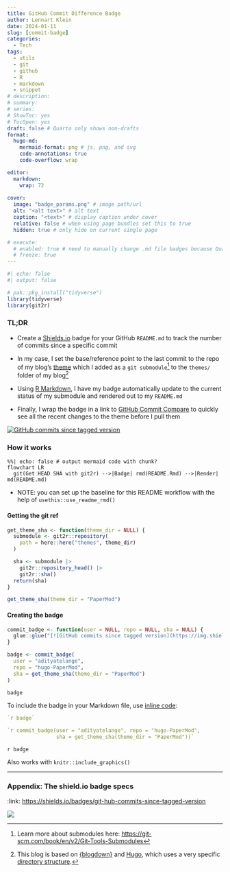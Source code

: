 ```yaml
---
title: GitHub Commit Difference Badge
author: Lennart Klein
date: 2024-01-11
slug: [commit-badge]
categories:
  - Tech
tags:
  - utils
  - git
  - github
  - R
  - markdown
  - snippet
# description: 
# summary: 
# series:
# ShowToc: yes
# TocOpen: yes
draft: false # Quarto only shows non-drafts
format:
  hugo-md:
    mermaid-format: png # js, png, and svg
    code-annotations: true
    code-overflow: wrap

editor: 
  markdown: 
    wrap: 72
    
cover: 
  image: "badge_params.png" # image path/url
  alt: "<alt text>" # alt text
  caption: "<text>" # display caption under cover
  relative: false # when using page bundles set this to true
  hidden: true # only hide on current single page

# execute: 
  # enabled: true # need to manually change .md file badges because Quarto fucks them up
  # freeze: true
---
```



```r
#| echo: false
#| output: false

# pak::pkg_install("tidyverse")
library(tidyverse)
library(git2r)
```

### TL;DR

-   Create a [Shields.io](https://shields.io/ "https://shields.io/")
    badge for your GitHub `README.md` to track the number of commits
    since a specific commit

-   In my case, I set the base/reference point to the last commit to the
    repo of my blog's
    [theme](https://github.com/adityatelange/hugo-PaperMod/tree/master "hugo-PaperMod")
    which I added as a `git submodule`[^1] to the `themes/` folder of my
    blog[^2]

-   Using [R
    Markdown](https://rmarkdown.rstudio.com/ "https://rmarkdown.rstudio.com/"),
    I have my badge automatically update to the current status of my
    submodule and rendered out to my `README.md`

-   Finally, I wrap the badge in a link to [GitHub Commit
    Compare](https://docs.github.com/en/pull-requests/committing-changes-to-your-project/viewing-and-comparing-commits/comparing-commits "https://docs.github.com/en/pull-requests/committing-changes-to-your-project/viewing-and-comparing-commits/comparing-commits")
    to quickly see all the recent changes to the theme before I pull
    them

[^1]: Learn more about submodules here:
    <https://git-scm.com/book/en/v2/Git-Tools-Submodules>

[^2]: This blog is based on
    [{blogdown}](https://github.com/rstudio/blogdown "https://github.com/rstudio/blogdown")
    and [Hugo](https://gohugo.io/ "https://gohugo.io/"), which uses a
    very specific [directory
    structure](https://gohugo.io/getting-started/directory-structure/#directories "https://gohugo.io/getting-started/directory-structure/#directories").

[![GitHub commits since tagged
version](https://img.shields.io/github/commits-since/adityatelange/hugo-PaperMod/71ce72b1bfb868b406c369c958f8682c63940e01?style=flat&logo=github&label=Commits%20since%20last%20theme%20submodule%20pull%20)](https://github.com/adityatelange/hugo-PaperMod/compare/71ce72b1bfb868b406c369c958f8682c63940e01...master)

### How it works

```mermaid
%%| echo: false # output mermaid code with chunk?
flowchart LR
  git(Get HEAD SHA with git2r) -->|Badge| rmd(README.Rmd) -->|Render| md(README.md) 
```

-   NOTE: you can set up the baseline for this README workflow with the
    help of `usethis::use_readme_rmd()`

#### Getting the git ref

```R
get_theme_sha <- function(theme_dir = NULL) {
  submodule <- git2r::repository(
    path = here::here("themes", theme_dir)
  )

  sha <- submodule |>
    git2r::repository_head() |>
    git2r::sha()
  return(sha)
}

get_theme_sha(theme_dir = "PaperMod")
```

#### Creating the badge

```R
commit_badge <- function(user = NULL, repo = NULL, sha = NULL) {
  glue::glue("[![GitHub commits since tagged version](https://img.shields.io/github/commits-since/{user}/{repo}/{sha}?style=flat&logo=github&label=Commits%20since%20last%20theme%20submodule%20pull)](https://github.com/{user}/{repo}/compare/{sha}...master)")
}

badge <- commit_badge(
  user = "adityatelange",
  repo = "hugo-PaperMod",
  sha = get_theme_sha(theme_dir = "PaperMod")
)

badge
```

To include the badge in your Markdown file, use [inline
code](https://quarto.org/docs/computations/inline-code.html "https://quarto.org/docs/computations/inline-code.html"):

```R
`r badge`

`r commit_badge(user = "adityatelange", repo = "hugo-PaperMod",
                sha = get_theme_sha(theme_dir = "PaperMod"))`
```

`r badge`

Also works with `knitr::include_graphics()`


------------------------------------------------------------------------

### Appendix: The shield.io badge specs

:link: <https://shields.io/badges/git-hub-commits-since-tagged-version>

<!-- Badge Parameter at Shields.io -->

![](badge_params.png)

<!-- {{< gist kleinlennart a821c64a2ad29890bffb9a22ad03a146 >}} -->
